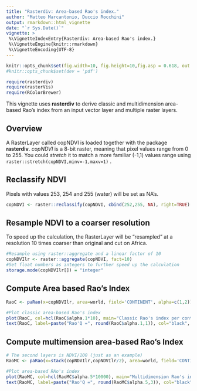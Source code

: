 ```yaml
---
title: "Rasterdiv: Area-based Rao's index."
author: "Matteo Marcantonio, Duccio Rocchini"
output: rmarkdown::html_vignette
date: "`r Sys.Date()`"
vignette: >
 %\VignetteIndexEntry{Rasterdiv: Area-based Rao's index.}
 %\VignetteEngine{knitr::rmarkdown}
 %\VignetteEncoding{UTF-8}
---
```


```r
knitr::opts_chunk$set(fig.width=10, fig.height=10,fig.asp = 0.618, out.width = "95%", fig.align = "center", fig.dpi = 150, collapse = FALSE, comment = "#") 
#knitr::opts_chunk$set(dev = 'pdf')
```
```r
require(rasterdiv)
require(rasterVis)
require(RColorBrewer)
```
This vignette uses **rasterdiv** to derive classic and multidimension area-based Rao's index from an input vector layer and multiple raster layers.

## Overview
A RasterLayer called copNDVI is loaded together with the package **rasterdiv**. *copNDVI* is a 8-bit raster, meaning that pixel values range from 0 to 255. You could *stretch* it to match a more familiar (-1,1) values range using `raster::stretch(copNDVI,minv=-1,maxv=1)` .

## Reclassify NDVI 
Pixels with values 253, 254 and 255 (water) will be set as NA's.

```r
copNDVI <- raster::reclassify(copNDVI, cbind(252,255, NA), right=TRUE)
```

## Resample NDVI to a coarser resolution 
To speed up the calculation, the RasterLayer will be "resampled" at a resolution 10 times coarser than original and cut on Africa.

```r
#Resample using raster::aggregate and a linear factor of 10
copNDVIlr <- raster::aggregate(copNDVI, fact=10)
#Set float numbers as integers to further speed up the calculation
storage.mode(copNDVIlr[]) = "integer"
```

## Compute Area based Rao's Index
```r
RaoC <- paRao(x=copNDVIlr, area=world, field='CONTINENT', alpha=c(1,2))
```

```r
#Plot classic area-based Rao's index
plot(RaoC, col=hcl(RaoC$alpha.1*10), main="Classic Rao's index per continent alpha 1")
text(RaoC, label=paste("Rao'Q =", round(RaoC$alpha.1,1)), col="black", family="Arial", halo=TRUE)
```

## Compute multimension area-based Rao's Index
```r
# The second layers is NDVI/100 (just as an example)
RaoMC <- paRao(x=stack(copNDVIlr,copNDVIlr/2), area=world, field='CONTINENT', alpha=5, method="multidimension", simplify=1)
```

```r
#Plot area-based RAo's index
plot(RaoMC, col=hcl(RaoMC$alpha.5*10000), main="Multidimension Rao's index per continent alpha 5")
text(RaoMC, label=paste("Rao'Q =", round(RaoMC$alpha.5,3)), col="black", family="Arial", halo=TRUE)
```
